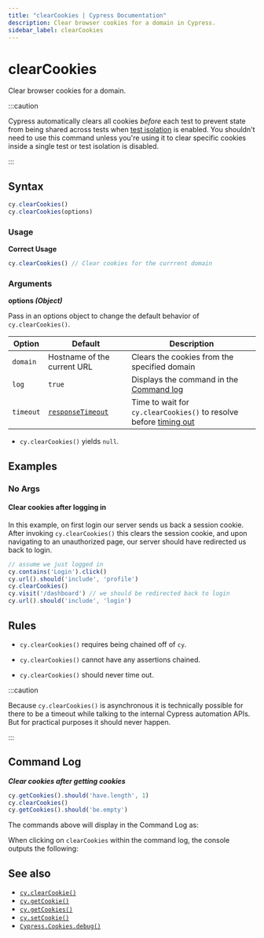 ```yaml
---
title: "clearCookies | Cypress Documentation"
description: Clear browser cookies for a domain in Cypress.
sidebar_label: clearCookies
---
```


<ProductHeading product="app" />

# clearCookies

Clear browser cookies for a domain.

:::caution

Cypress automatically clears all cookies _before_ each test to prevent state
from being shared across tests when
[test isolation](/app/core-concepts/writing-and-organizing-tests#Test-Isolation)
is enabled. You shouldn't need to use this command unless you're using it to
clear specific cookies inside a single test or test isolation is disabled.

:::

## Syntax

```javascript
cy.clearCookies()
cy.clearCookies(options)
```

### Usage

<Icon name="check-circle" color="green" /> **Correct Usage**

```javascript
cy.clearCookies() // Clear cookies for the currrent domain
```

### Arguments

<Icon name="angle-right" /> **options _(Object)_**

Pass in an options object to change the default behavior of `cy.clearCookies()`.

| Option    | Default                                                     | Description                                                                         |
| --------- | ----------------------------------------------------------- | ----------------------------------------------------------------------------------- |
| `domain`  | Hostname of the current URL                                 | Clears the cookies from the specified domain                                        |
| `log`     | `true`                                                      | Displays the command in the [Command log](/app/core-concepts/open-mode#Command-Log) |
| `timeout` | [`responseTimeout`](/app/references/configuration#Timeouts) | Time to wait for `cy.clearCookies()` to resolve before [timing out](#Timeouts)      |

<HeaderYields />

- `cy.clearCookies()` yields `null`.

## Examples

### No Args

#### Clear cookies after logging in <E2EOnlyBadge />

In this example, on first login our server sends us back a session cookie. After
invoking `cy.clearCookies()` this clears the session cookie, and upon navigating
to an unauthorized page, our server should have redirected us back to login.

```javascript
// assume we just logged in
cy.contains('Login').click()
cy.url().should('include', 'profile')
cy.clearCookies()
cy.visit('/dashboard') // we should be redirected back to login
cy.url().should('include', 'login')
```

## Rules

<HeaderRequirements />

- `cy.clearCookies()` requires being chained off of `cy`.

<HeaderAssertions />

- `cy.clearCookies()` cannot have any assertions chained.

<HeaderTimeouts />

- `cy.clearCookies()` should never time out.

:::caution

Because `cy.clearCookies()` is asynchronous it is technically possible for there
to be a timeout while talking to the internal Cypress automation APIs. But for
practical purposes it should never happen.

:::

## Command Log

**_Clear cookies after getting cookies_**

```javascript
cy.getCookies().should('have.length', 1)
cy.clearCookies()
cy.getCookies().should('be.empty')
```

The commands above will display in the Command Log as:

<DocsImage
  src="/img/api/clearcookies/clear-all-cookies-in-cypress-tests.png"
  alt="Command Log"
/>

When clicking on `clearCookies` within the command log, the console outputs the
following:

<DocsImage
  src="/img/api/clearcookies/inspect-cleared-cookies-in-console.png"
  alt="Console Log"
/>

## See also

- [`cy.clearCookie()`](/api/commands/clearcookie)
- [`cy.getCookie()`](/api/commands/getcookie)
- [`cy.getCookies()`](/api/commands/getcookies)
- [`cy.setCookie()`](/api/commands/setcookie)
- [`Cypress.Cookies.debug()`](/api/cypress-api/cookies)
